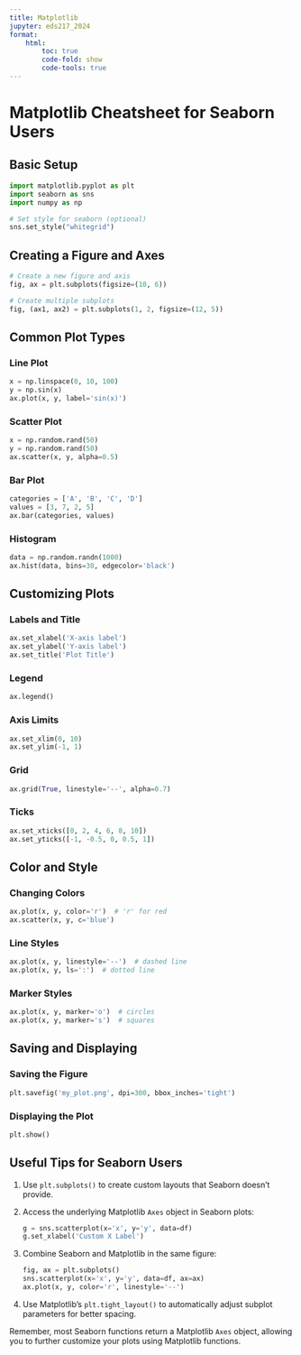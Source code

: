 ```yaml
---
title: Matplotlib
jupyter: eds217_2024
format: 
    html:
        toc: true
        code-fold: show
        code-tools: true
---
```



# Matplotlib Cheatsheet for Seaborn Users

## Basic Setup

```python
import matplotlib.pyplot as plt
import seaborn as sns
import numpy as np

# Set style for seaborn (optional)
sns.set_style("whitegrid")
```

## Creating a Figure and Axes

```python
# Create a new figure and axis
fig, ax = plt.subplots(figsize=(10, 6))

# Create multiple subplots
fig, (ax1, ax2) = plt.subplots(1, 2, figsize=(12, 5))
```

## Common Plot Types

### Line Plot

```python
x = np.linspace(0, 10, 100)
y = np.sin(x)
ax.plot(x, y, label='sin(x)')
```

### Scatter Plot

```python
x = np.random.rand(50)
y = np.random.rand(50)
ax.scatter(x, y, alpha=0.5)
```

### Bar Plot

```python
categories = ['A', 'B', 'C', 'D']
values = [3, 7, 2, 5]
ax.bar(categories, values)
```

### Histogram

```python
data = np.random.randn(1000)
ax.hist(data, bins=30, edgecolor='black')
```

## Customizing Plots

### Labels and Title

```python
ax.set_xlabel('X-axis label')
ax.set_ylabel('Y-axis label')
ax.set_title('Plot Title')
```

### Legend

```python
ax.legend()
```

### Axis Limits

```python
ax.set_xlim(0, 10)
ax.set_ylim(-1, 1)
```

### Grid

```python
ax.grid(True, linestyle='--', alpha=0.7)
```

### Ticks

```python
ax.set_xticks([0, 2, 4, 6, 8, 10])
ax.set_yticks([-1, -0.5, 0, 0.5, 1])
```

## Color and Style

### Changing Colors

```python
ax.plot(x, y, color='r')  # 'r' for red
ax.scatter(x, y, c='blue')
```

### Line Styles

```python
ax.plot(x, y, linestyle='--')  # dashed line
ax.plot(x, y, ls=':')  # dotted line
```

### Marker Styles

```python
ax.plot(x, y, marker='o')  # circles
ax.plot(x, y, marker='s')  # squares
```

## Saving and Displaying

### Saving the Figure

```python
plt.savefig('my_plot.png', dpi=300, bbox_inches='tight')
```

### Displaying the Plot

```python
plt.show()
```

## Useful Tips for Seaborn Users

1. Use `plt.subplots()` to create custom layouts that Seaborn doesn't provide.
2. Access the underlying Matplotlib `Axes` object in Seaborn plots:
   ```python
   g = sns.scatterplot(x='x', y='y', data=df)
   g.set_xlabel('Custom X Label')
   ```
3. Combine Seaborn and Matplotlib in the same figure:
   ```python
   fig, ax = plt.subplots()
   sns.scatterplot(x='x', y='y', data=df, ax=ax)
   ax.plot(x, y, color='r', linestyle='--')
   ```
4. Use Matplotlib's `plt.tight_layout()` to automatically adjust subplot parameters for better spacing.

Remember, most Seaborn functions return a Matplotlib `Axes` object, allowing you to further customize your plots using Matplotlib functions.